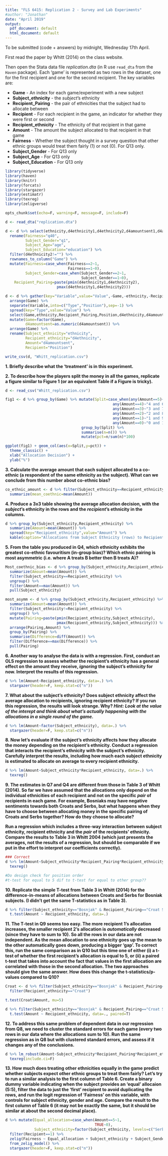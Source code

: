 ```yaml
---
title: "FLS 6415: Replication 2 - Survey and Lab Experiments"
#author: "Jonathan"
date: "April 2019"
output:
  pdf_document: default
  html_document: default
---
```


To be submitted (code + answers) by midnight, Wednesday 17th April.

First read the paper by Whitt (2014) on the class website. 

Then open the Stata data file *replication.dta* (in R use `read_dta` from the `Haven` package). Each 'game' is represented as two rows in the dataset, one for the first recipient and one for the second recipient. The key variables are:

- **Game** - An index for each game/experiment with a new subject
- **Subject_ethnicity** - the *subject*'s ethnicity
- **Recipient_Pairing** - the pair of ethnicities that the subject had to allocate between
- **Recipient** - For each recipient in the game, an indicator for whether they were first or second
- **Recipient_ethnicity** - The ethnicity of that recipient in that game
- **Amount** - The amount the subject allocated to that recipient in that game
- **Fairness** - Whether the subject thought in a survey question that other ethnic groups would treat them fairly (1) or not (0). For Q13 only.
- **Subject_Gender** - For Q13 only
- **Subject_Age** - For Q13 only
- **Subject_Education** - For Q13 only

```r
library(tidyverse)
library(haven)
library(knitr)
library(forcats)
library(stargazer)
library(estimatr)
library(texreg)
library(zeligverse)

opts_chunk$set(echo=F, warning=F, message=F, include=F)
```

```r
d <- read_dta("replication.dta")

d <- d %>% select(ethnicity,d4ethnicity1,d4ethnicity2,d4amountsent1,d4amountsent2,q40, q1,age, education)  %>% 
  rename(Fairness="q40",
         Subject_Gender="q1",
         Subject_Age="age",
         Subject_Education="education") %>%
  filter(d4ethnicity2!="") %>%
  rownames_to_column("Game") %>%
  mutate(Fairness=case_when(Fairness==2~1,
                            Fairness==1~0),
         Subject_Gender=case_when(Subject_Gender==2~1,
                                  Subject_Gender==1~0),
    Recipient_Pairing=paste(pmin(d4ethnicity1,d4ethnicity2),
                       pmax(d4ethnicity1,d4ethnicity2)))

d <- d %>% gather(key="Variable",value="Value",-Game,-ethnicity,-Recipient_Pairing,-Fairness, -Subject_Age, -Subject_Education, -Subject_Gender) %>% 
  arrange(Game) %>%
  separate(Variable,into=c("Type","Position"),sep=-1) %>%
  spread(key="Type",value="Value") %>%
  select(Game,ethnicity,Recipient_Pairing,Position,d4ethnicity,d4amountsent,Fairness,Subject_Gender, Subject_Age, Subject_Education) %>%
  mutate(Game=factor(Game),
         d4amountsent=as.numeric(d4amountsent)) %>%
  arrange(Game) %>%
  rename(Subject_ethnicity="ethnicity",
         Recipient_ethnicity="d4ethnicity",
         Amount="d4amountsent",
         Recipient="Position")

write_csv(d, "Whitt_replication.csv")
```


**1. Briefly describe what the 'treatment' is in this experiment.**

**2. To describe how the players split the money in all the games, replicate a figure similar to Figure 1 (or an equivalent Table if a Figure is tricky).**

```r

d <- read_csv("Whitt_replication.csv")

fig1 <- d %>% group_by(Game) %>% mutate(Split=case_when(any(Amount==5)~"5 and 5",
                                                any(Amount==4)~"4 and 6",
                                                any(Amount==3)~"3 and 7",
                                                any(Amount==2)~"2 and 8",
                                                any(Amount==1)~"1 and 9",
                                                any(Amount==0)~"0 and 10")) %>%
                                  group_by(Split) %>%
                                  summarise(n=n()) %>%
                                  mutate(pct=n/sum(n)*100)

ggplot(fig1) + geom_col(aes(x=Split,y=pct)) + 
  theme_classic() + 
  xlab("Allocation Decision") + 
  ylab("%")

```

**3. Calculate the average amount that each subject allocated to a co-ethnic (a respondent of the same ethnicity as the subject). What can we conclude from this number about co-ethnic bias? **

```r
co_ethnic_amount <- d %>% filter(Subject_ethnicity==Recipient_ethnicity) %>%
  summarize(mean_coethnic=mean(Amount))
```

**4. Produce a 3x3 table showing the average allocation decision, with the *subject*'s ethnicity in the rows and the *recipient*'s ethnicity in the columns.**

```r
d %>% group_by(Subject_ethnicity,Recipient_ethnicity) %>%
  summarize(Amount=mean(Amount)) %>%
  spread(key="Recipient_ethnicity",value="Amount") %>%
  kable(caption="Allocations from Subject Ethnicity (rows) to Recipient Ethnicity (columns)",digits=3)

```

**5. From the table you produced in Q4, which ethnicity exhibits the greatest co-ethnic favouritism (in-group bias)? Which ethnic pairing is most asymmetric (i.e. where A treats B better then B treats A)?**

```r
Most_coethnic_bias <- d %>% group_by(Subject_ethnicity,Recipient_ethnicity) %>%
  summarize(Amount=mean(Amount)) %>%
  filter(Subject_ethnicity==Recipient_ethnicity) %>%
  ungroup() %>%
  filter(Amount==max(Amount)) %>%
  pull(Subject_ethnicity)

most_asymm <- d %>% group_by(Subject_ethnicity,Recipient_ethnicity) %>%
  summarize(Amount=mean(Amount)) %>%
  filter(Subject_ethnicity!=Recipient_ethnicity) %>%
  ungroup() %>%
  mutate(Pairing=paste(pmin(Recipient_ethnicity,Subject_ethnicity),
                       pmax(Recipient_ethnicity,Subject_ethnicity))) %>%
  arrange(Pairing,Amount) %>% 
  group_by(Pairing) %>%
  summarise(Difference=diff(Amount)) %>% 
  filter(Difference==max(Difference)) %>% 
  pull(Pairing)

```

**6. Another way to analyse the data is with a regression. First, conduct an OLS regression to assess whether the recipient's ethnicity has a general effect on the amount they receive, *ignoring* the subject's ethnicity for now. Interpret the results of this regression.** 

```r
d %>% lm(Amount~Recipient_ethnicity, data=.) %>% 
  stargazer(header=F, keep.stat=c("n"))
```

**7. What about the subject's ethnicity? Does subject ethnicity affect the average allocation to recipients, ignoring recipient ethnicity? If you run this regression, the results will look strange. Why? *Hint: Look at the value of the interept and think about what's actually happening with the allocations in a single round of the game.* **

```r
d %>% lm(Amount~factor(Subject_ethnicity), data=.) %>%
  stargazer(header=F, keep.stat=c("n"))
```

**8. Now let's evaluate if the subject's ethnicity affects how they allocate the money depending on the recipient's ethnicity. Conduct a regression that interacts the recipient's ethnicity with the subject's ethnicity. Carefully interpret the results, including how much each subject ethnicity is estimated to allocate on average to every recipient ethnicity.**

```r
d %>% lm(Amount~Subject_ethnicity*Recipient_ethnicity, data=.) %>% 
  texreg()
```

**9. The estimates in Q7 and Q4 are different from those in Table 3 of Whitt (2014). So far we have assumed that the allocations only depend on the individual ethnicities of each recipient and not on the specific *pair* of recipients in each game. For example, Bosniaks may have negative sentiments towards both Croats and Serbs, but what happens when they have to choose between allocating money in the specific pairing of Croats and Serbs together? How do they choose to allocate? **

**Run a regression which includes a three-way interaction between subject ethnicity, recipient ethnicity and the *pair* of the recipients' ethnicity. Compare the results to Table 3 in Whitt 2004 (which just presents the averages, not the results of a regression, but should be comparable if we put in the effort to interpret our coefficients correctly).**

```r
### Correct
d %>% lm(Amount~Subject_ethnicity*Recipient_Pairing*Recipient_ethnicity, data=.) %>%
  texreg()

#Do design check for position order
#t-test for equal to 5 dif to t-test for equal to other group??
```

**10. Replicate the simple T-test from Table 3 in Whitt (2014) for the difference-in-means of allocations between Croats and Serbs for Bosniak subjects. (I didn't get the same T-statistics as in Table 3).**

```r
d %>% filter(Subject_ethnicity=="Bosnjak" & Recipient_Pairing=="Croat Serb") %>%
  t.test(Amount ~ Recipient_ethnicity, data=.)
```

**11. The T-test in Q9 seems too easy. The more recipient 1's allocation increases, the smaller recipient 2's allocation is *automatically* decreased (since they have to sum to 10). So all the rows in our data are not independent. As the mean allocation to one ethnicity goes up the mean to the other automatically goes down, producing a bigger 'gap'. To correct this, run the same comparison as in Q10 but this time one of either (i) a t-test of whether the first recipient's allocation is equal to 5, or (ii) a paired t-test that takes into account the fact that values in the first allocation are correlated with those in the second allocation. The two approaches should give the same answer. How does this change the t-statistics/p-values compared to Q10?**

```r
Croat <- d %>% filter(Subject_ethnicity=="Bosnjak" & Recipient_Pairing=="Croat Serb") %>%
  filter(Recipient_ethnicity=="Croat")

t.test(Croat$Amount, mu=5)

d %>% filter(Subject_ethnicity=="Bosnjak" & Recipient_Pairing=="Croat Serb") %>%
  t.test(Amount ~ Recipient_ethnicity, data=., paired=T)

```

**12. To address this same problem of dependent data in our regression from Q8, we need to cluster the standard errors for each game (every two rows in our data where the allocations sum to 10). Run the same regression as in Q8 but with clustered standard errors, and assess if it changes any of the conclusions.**

```r
d %>% lm_robust(Amount~Subject_ethnicity*Recipient_Pairing*Recipient_ethnicity, data=., clusters=Game) %>% 
  texreg(include.ci=F)
```

**13. How much does treating other ethnicities equally in the game predict whether subjects expect other ethnic groups to treat them fairly? Let's try to run a similar analysis to the first column of Table 6. Create a binary dummy variable indicating when the subject provides an 'equal' allocaion (5:5), filter the data to just the 'first' recipient to avoid duplicating the rows, and run the logit regression of 'Fairness' on this variable, with controls for subject ethnicity, gender and age. Compare the result to the first column of Table 6 (it may not be exactly the same, but it should be similar at about the second decimal place). **

```r

d %>% mutate(Equal_allocation=case_when(Amount==5~1,
                                        TRUE~0),
             Subject_ethnicity=factor(Subject_ethnicity, levels=c("Serb","Bosnjak","Croat"))) %>% 
  filter(Recipient==1) %>% 
  zelig(Fairness ~ Equal_allocation + Subject_ethnicity + Subject_Gender + Subject_Age + Subject_Education, data=., model="logit") %>%
  from_zelig_model() %>%
  stargazer(header=F, keep.stat=c("n"))
```

